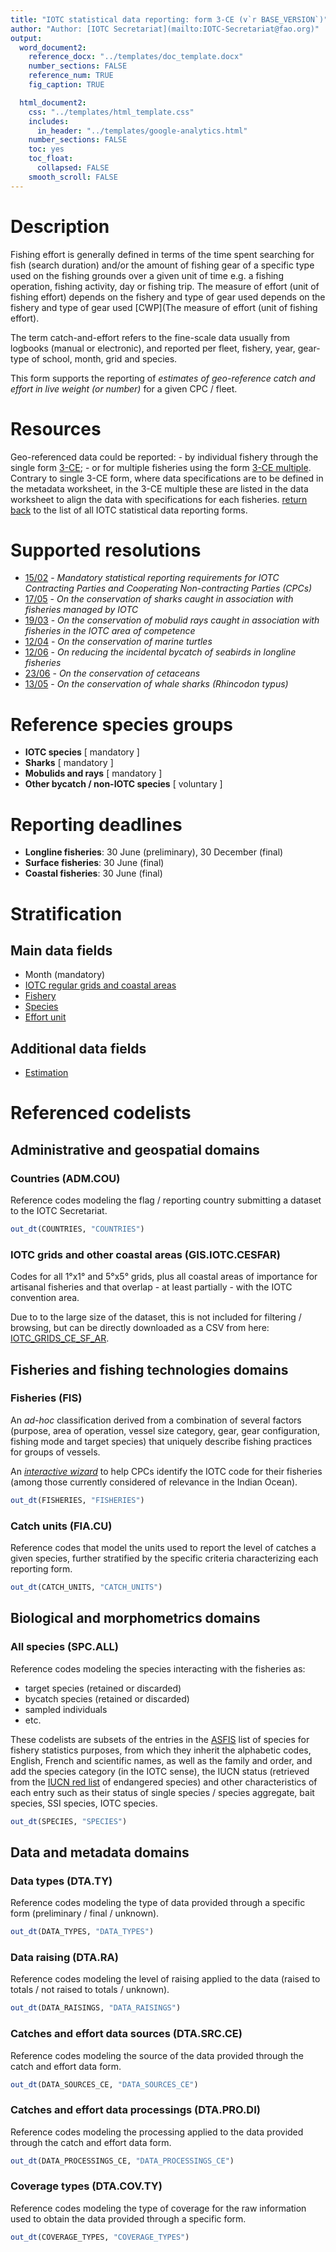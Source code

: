 ```yaml
---
title: "IOTC statistical data reporting: form 3-CE (v`r BASE_VERSION`)"
author: "Author: [IOTC Secretariat](mailto:IOTC-Secretariat@fao.org)" 
output:
  word_document2:
    reference_docx: "../templates/doc_template.docx"
    number_sections: FALSE
    reference_num: TRUE
    fig_caption: TRUE

  html_document2:
    css: "../templates/html_template.css"
    includes: 
      in_header: "../templates/google-analytics.html"
    number_sections: FALSE
    toc: yes
    toc_float:
      collapsed: FALSE
    smooth_scroll: FALSE
---
```

  
# Description

Fishing effort is generally defined in terms of the time spent searching for fish (search duration) and/or the amount of fishing gear of a specific type used on the fishing grounds over a given unit of time e.g. a fishing operation, fishing activity, day or fishing trip. The measure of effort (unit of fishing effort) depends on the fishery and type of gear used depends on the fishery and type of gear used [CWP](The measure of effort (unit of fishing effort).
                                                                                                                                                                                                                                                                                                                                                                                                                               
The term catch-and-effort refers to the fine-scale data usually from logbooks (manual or electronic), and reported per fleet, fishery, year, gear-type of school, month, grid and species.

This form supports the reporting of _estimates of geo-reference catch and effort in live weight (or number)_ for a given CPC / fleet.

# Resources

Geo-referenced data could be reported:
- by individual fishery through the  single form [3-CE](https://data.iotc.org/reference/latest/forms/Form-3CE.xlsx);
- or for multiple fisheries using the form [3-CE multiple](https://data.iotc.org/reference/latest/forms/Form-3CE-multiple.xlsx). 
Contrary to single 3-CE form, where data specifications are to be defined in the metadata worksheet, in the 3-CE multiple these are listed in the data worksheet to align the data with specifications for each fisheries. 
[return back](..) to the list of all IOTC statistical data reporting forms.

# Supported resolutions

+ [15/02](https://iotc.org/cmm/resolution-1502-mandatory-statistical-reporting-requirements-iotc-contracting-parties-and) - _Mandatory statistical reporting requirements for IOTC Contracting Parties and Cooperating Non-contracting Parties (CPCs)_
+ [17/05](https://iotc.org/cmm/resolution-1705-conservation-sharks-caught-association-fisheries-managed-iotc) - _On the conservation of sharks caught in association with fisheries managed by IOTC_
+ [19/03](https://iotc.org/cmm/resolution-1903-conservation-mobulid-rays-caught-association-fisheries-iotc-area-competence) - _On the conservation of mobulid rays caught in association with fisheries in the IOTC area of competence_
+ [12/04](https://iotc.org/cmm/resolution-1204-conservation-marine-turtles) - _On the conservation of marine turtles_
+ [12/06](https://iotc.org/cmm/resolution-1206-reducing-incidental-bycatch-seabirds-longline-fisheries) - _On reducing the incidental bycatch of seabirds in longline fisheries_
+ [23/06](https://iotc.org/cmm/resolution-2306-conservation-cetaceans) - _On the conservation of cetaceans_
+ [13/05](http://www.iotc.org/cmm/resolution-1305-conservation-whale-sharks-rhincodon-typus) - _On the conservation of whale sharks (Rhincodon typus)_

# Reference species groups

+ **IOTC species** [ mandatory ] 
+ **Sharks** [ mandatory ]
+ **Mobulids and rays** [ mandatory ]
+ **Other bycatch / non-IOTC species** [ voluntary ]

# Reporting deadlines

+ **Longline fisheries**: 30 June (preliminary), 30 December (final)
+ **Surface fisheries**: 30 June (final)
+ **Coastal fisheries**: 30 June (final)

# Stratification

## Main data fields

+ Month (mandatory)
+ [IOTC regular grids and coastal areas](#geospatialData)
+ [Fishery](#fisheries)
+ [Species](#allSpecies)
+ [Effort unit](#effortUnits)

## Additional data fields

+ [Estimation](#estimationTypes)


# Referenced codelists

## Administrative and geospatial domains

### Countries (ADM.COU) {#countries}

Reference codes modeling the flag / reporting country submitting a dataset to the IOTC Secretariat.

```r
out_dt(COUNTRIES, "COUNTRIES")
```

### IOTC grids and other coastal areas (GIS.IOTC.CESFAR) {#geospatialData}

Codes for all 1°x1° and 5°x5° grids, plus all coastal areas of importance for artisanal fisheries and that overlap - at least partially - with the IOTC convention area.

Due to to the large size of the dataset, this is not included for filtering / browsing, but can be directly downloaded as a CSV from here: [IOTC_GRIDS_CE_SF_AR](`r paste0("https://data.iotc.org/reference/latest/domain/admin/codelists/IOTC_GRIDS_CE_SF_AR_", version("IOTC_GRIDS_CE_SF_AR"), ".csv")`).

## Fisheries and fishing technologies domains

### Fisheries (FIS) {#fisheries}

An _ad-hoc_ classification derived from a combination of several factors (purpose, area of operation, vessel size category, gear, gear configuration, fishing mode and target species) that uniquely describe fishing practices for groups of vessels.

An [_interactive wizard_](https://data.iotc.org/fisheries/wizard) to help CPCs identify the IOTC code for  their fisheries (among those currently considered of relevance in the Indian Ocean).

```r
out_dt(FISHERIES, "FISHERIES")
```

### Catch units (FIA.CU) {#catchUnits}

Reference codes that model the units used to report the level of catches a given species, further stratified by the specific criteria characterizing each reporting form.

```r
out_dt(CATCH_UNITS, "CATCH_UNITS")
```

## Biological and morphometrics domains

### All species (SPC.ALL) {#allSpecies}

Reference codes modeling the species interacting with the fisheries as:

+ target species (retained or discarded)
+ bycatch species (retained or discarded)
+ sampled individuals
+ etc.

These codelists are subsets of the entries in the [ASFIS](https://www.fao.org/fishery/en/collection/asfis/en) list of species for fishery statistics purposes, from which they inherit the alphabetic codes, English, French and scientific names, as well as the family and order, and add the species category (in the IOTC sense), the IUCN status (retrieved from the [IUCN red list](https://www.iucnredlist.org
) of endangered species) and other characteristics of each entry such as their status of single species / species aggregate, bait species, SSI species, IOTC species.

```r
out_dt(SPECIES, "SPECIES")
```

## Data and metadata domains

### Data types (DTA.TY) {#dataTypes}

Reference codes modeling the type of data provided through a specific form (preliminary / final / unknown).

```r
out_dt(DATA_TYPES, "DATA_TYPES")
```

### Data raising (DTA.RA) {#dataRaising}

Reference codes modeling the level of raising applied to the data (raised to totals / not raised to totals / unknown).

```r
out_dt(DATA_RAISINGS, "DATA_RAISINGS")
```

### Catches and effort data sources (DTA.SRC.CE) {#sourcesCE}

Reference codes modeling the source of the data provided through the catch and effort data form.

```r
out_dt(DATA_SOURCES_CE, "DATA_SOURCES_CE")
```

### Catches and effort data processings (DTA.PRO.DI) {#dataProcessingsCE}

Reference codes modeling the processing applied to the data provided through the catch and effort data form.

```r
out_dt(DATA_PROCESSINGS_CE, "DATA_PROCESSINGS_CE")
```

### Coverage types (DTA.COV.TY) {#coverageTypes}

Reference codes modeling the type of coverage for the raw information used to obtain the data provided through a specific form.

```r
out_dt(COVERAGE_TYPES, "COVERAGE_TYPES")
```